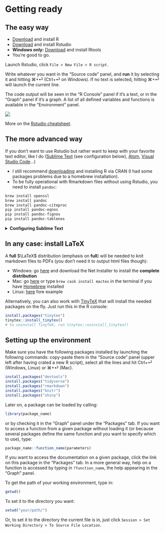 # Getting ready

## The easy way


- [Download](https://cran.r-project.org/) and install R
- [Download](https://www.rstudio.com/products/rstudio/download/#download) and install Rstudio
- **Windows only:** [Download](https://cran.r-project.org/bin/windows/Rtools/) and install Rtools
- You're good to go.

Launch Rstudio, click `File > New File > R script`. 

Write whatever you want in the "Source code" panel, and __run__ it by selecting it and hitting ⌘+⏎ (Ctrl+⏎ on Windows). If no text is selected, hitting ⌘+⏎ will launch the current line. 

The code output will be seen in the "R Console" panel if it's a text, or in the "Graph" panel if it's a graph. A list of all defined variables and functions is available in the "Environment" panel.

[![](Plots/rstudio.png)](Plots/rstudio.png)

More on the [Rstudio cheatsheet](https://github.com/rstudio/cheatsheets/raw/master/rstudio-ide.pdf).

## The more advanced way


If you don't want to use Rstudio but rather want to keep with your favorite text editor, like I do ([Sublime Text](https://www.sublimetext.com/3) (see configuration below), [Atom](https://atom.io/), [Visual Studio Code](https://code.visualstudio.com/)...)

- I still recommend [downloading](https://cran.r-project.org/) and installing R via CRAN (I had some packages problems due to a homebrew installation).
- To be fully operational with Rmarkdown files without using Rstudio, you need to install `pandoc`:
```bash
brew install openssl
brew install pandoc
brew install pandoc-citeproc
pip install pandoc-eqnos
pip install pandoc-fignos
pip install pandoc-tablenos
```

<details>
    <summary>**Configuring Sublime Text**</summary>

I personally use [Sublime Text 3](https://www.sublimetext.com/3). 

- First, install [Package control](https://packagecontrol.io/installation). 
- To set up command line launch: `ln -s "/Applications/Sublime Text.app/Contents/SharedSupport/bin/subl" /usr/local/bin/sublime`. 
- Install *a minima* the packages `LSP`, `R-IDE`, `Terminus`, and `SendCode`, and also the [radian](https://github.com/randy3k/radian) console. 
- You can also add the useful packages `LatexTools`, `BracketHighlighter`, `RainbowBrackets`, `Citer`, `Path Tools`, `SidebarEnhancements`, `SidebarTools`, `Git`, `GitGutter`, `Alignment`, `AutoFileName`. 
- Install the language server protocol package in R with: `install.packages("languageserver")`{.R}
- To create a keyboard shortcut to open a terminal with the radian console as the R interpreter, add this to your keybinding file:
```bash
{ "keys": ["super+option+r"], # put whatever you want here
    "command": "terminus_open",
    "args": {
        "post_window_hooks": [
            ["carry_file_to_pane", {"direction": "right"}]
        ],
        "cmd" : "radian"
    }
}
```
- Select `Terminus` as the destination of SendCode
- You should be good to go: ⌘+⏎ will send the current line/selection to the radian console, ⌘+B will render the current Rmd file, ⌘+\\ will set the working directory to the current file's folder.

</details>


## In any case: install LaTeX


A **full** $\LaTeX$ distribution (emphasis on **full**) will be needed to knit markdown files to PDFs (you don't need it to output html files though):

- Windows: go [here](https://miktex.org/download) and download the Net Installer to install the **complete distribution**
- Mac: go [here](https://tug.org/mactex/mactex-download.html) or type `brew cask install mactex` in the terminal if you have [Homebrew](https://treehouse.github.io/installation-guides/mac/homebrew) installed
- Linux: [here](https://dzone.com/articles/installing-latex-ubuntu) fore example

Alternatively, you can also work with [TinyTeX](https://yihui.name/tinytex/) that will install the needed packages on the fly. Just run this in the R console:

```r
install.packages("tinytex")
tinytex::install_tinytex()
# to uninstall TinyTeX, run tinytex::uninstall_tinytex()
```


## Setting up the environment

Make sure you have the following packages installed by launching the following commands: copy-paste them in the "Source code" panel (upper left after having crated a new R script), select all the lines and hit Ctrl+⏎ (Windows, Linux) or ⌘+⏎ (Mac).

```r
install.packages("devtools")
install.packages("tidyverse")
install.packages("rmarkdown")
install.packages("knitr")
install.packages("shiny")
```

Later on, a package can be loaded by calling:
```r
library(package_name)
```
or by checking it in the "Graph" panel under the "Packages" tab.
If you want to access a function from a given package without loading it (or because several packages define the same function and you want to specify which to use), type:
```r
package_name::function_name(parameters)
```
If you want to access the documentation on a given package, click the link on this package in the "Packages" tab.
In a more general way, help on a function is accessed by typing in `?function_name`, the help appearing in the "Graph" panel.


To get the path of your working environment, type in:
```r
getwd()
```

To set it to the directory you want:
```r
setwd("your/path/")
```

Or, to set it to the directory the current file is in, just click `Session > Set Working Directory > To Source File Location`.


